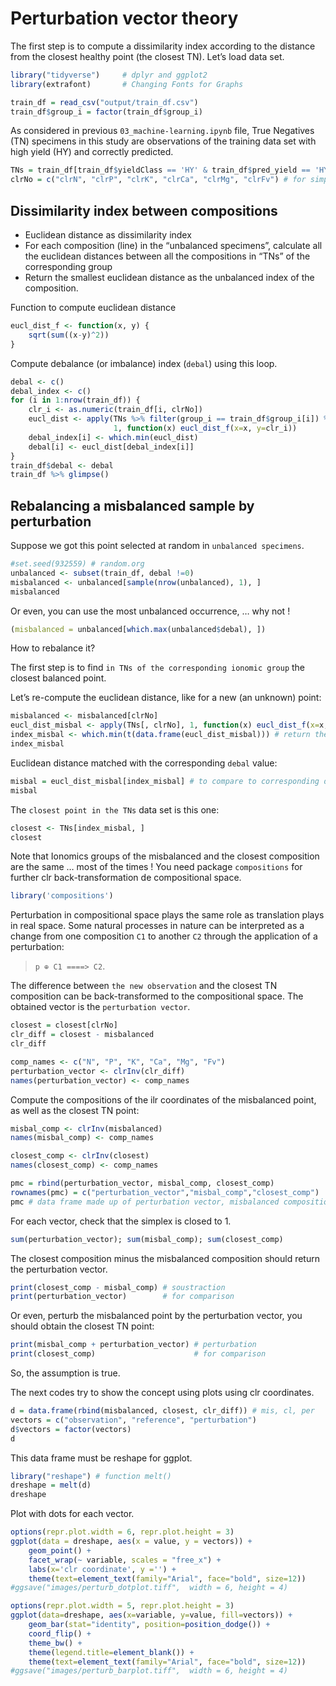 # Perturbation vector theory {#Chapter-Perturbation-vector}

The first step is to compute a dissimilarity index according to the distance from the closest healthy point (the closest TN). Let's load data set.

```r
library("tidyverse")     # dplyr and ggplot2
library(extrafont)       # Changing Fonts for Graphs

train_df = read_csv("output/train_df.csv")
train_df$group_i = factor(train_df$group_i)
```

As considered in previous `03_machine-learning.ipynb` file, True Negatives (TN) specimens in this study are observations of the training data set with high yield (HY) and correctly predicted.

```r
TNs = train_df[train_df$yieldClass == 'HY' & train_df$pred_yield == 'HY', ]
clrNo = c("clrN", "clrP", "clrK", "clrCa", "clrMg", "clrFv") # for simplicity
```

## Dissimilarity index between compositions

- Euclidean distance as dissimilarity index
- For each composition (line) in the "unbalanced specimens", calculate all the euclidean distances between all the compositions in "TNs" of the corresponding group
- Return the smallest euclidean distance as the unbalanced index of the composition.

Function to compute euclidean distance

```r
eucl_dist_f <- function(x, y) {
    sqrt(sum((x-y)^2))
}
```

Compute debalance (or imbalance) index (`debal`) using this loop.

```r
debal <- c()
debal_index <- c()
for (i in 1:nrow(train_df)) {
    clr_i <- as.numeric(train_df[i, clrNo])
    eucl_dist <- apply(TNs %>% filter(group_i == train_df$group_i[i]) %>% select(clrNo), 
                       1, function(x) eucl_dist_f(x=x, y=clr_i))
    debal_index[i] <- which.min(eucl_dist)
    debal[i] <- eucl_dist[debal_index[i]]
}
train_df$debal <- debal
train_df %>% glimpse()
```

## Rebalancing a misbalanced sample by perturbation

Suppose we got this point selected at random in `unbalanced specimens`.

```r
#set.seed(932559) # random.org
unbalanced <- subset(train_df, debal !=0)
misbalanced <- unbalanced[sample(nrow(unbalanced), 1), ]
misbalanced
```

Or even, you can use the most unbalanced occurrence, ... why not !

```r
(misbalanced = unbalanced[which.max(unbalanced$debal), ])
```

How to rebalance it?

The first step is to find `in TNs of the corresponding ionomic group` the closest balanced point.

Let's re-compute the euclidean distance, like for a new (an unknown) point:

```r
misbalanced <- misbalanced[clrNo]
eucl_dist_misbal <- apply(TNs[, clrNo], 1, function(x) eucl_dist_f(x=x, y=misbalanced))
index_misbal <- which.min(t(data.frame(eucl_dist_misbal))) # return the index of the sample
index_misbal
```

Euclidean distance matched with the corresponding `debal` value:

```r
misbal = eucl_dist_misbal[index_misbal] # to compare to corresponding debal value
misbal
```

The `closest point in the TNs` data set is this one:

```r
closest <- TNs[index_misbal, ]
closest
```

Note that Ionomics groups of the misbalanced and the closest composition are the same ... most of the times ! You need package `compositions` for further clr back-transformation de compositional space.

```r
library('compositions')
```

Perturbation in compositional space plays the same role as translation plays in real space. Some natural processes in nature can be interpreted as a change from one composition `C1` to another `C2` through the application of a perturbation:

> `p ⊕ C1 ====> C2`.

The difference between `the new observation`  and the closest TN composition can be back-transformed to the compositional space. The obtained vector is the `perturbation vector`.

```r
closest = closest[clrNo]
clr_diff = closest - misbalanced
clr_diff
```

```r
comp_names <- c("N", "P", "K", "Ca", "Mg", "Fv")
perturbation_vector <- clrInv(clr_diff)
names(perturbation_vector) <- comp_names
```

Compute the compositions of the ilr coordinates of the misbalanced point, as well as the closest TN point:

```r
misbal_comp <- clrInv(misbalanced)
names(misbal_comp) <- comp_names

closest_comp <- clrInv(closest)
names(closest_comp) <- comp_names

pmc = rbind(perturbation_vector, misbal_comp, closest_comp)
rownames(pmc) = c("perturbation_vector","misbal_comp","closest_comp")
pmc # data frame made up of perturbation vector, misbalanced composition and the closest reference sample
```

For each vector, check that the simplex is closed to 1.

```r
sum(perturbation_vector); sum(misbal_comp); sum(closest_comp)
```

The closest composition minus the misbalanced composition should return the perturbation vector.

```r
print(closest_comp - misbal_comp) # soustraction
print(perturbation_vector)        # for comparison
```

Or even, perturb the misbalanced point by the perturbation vector, you should obtain the closest TN point:

```r
print(misbal_comp + perturbation_vector) # perturbation
print(closest_comp)                      # for comparison
```

So, the assumption is true.

The next codes try to show the concept using plots using clr coordinates. 

```r
d = data.frame(rbind(misbalanced, closest, clr_diff)) # mis, cl, per
vectors = c("observation", "reference", "perturbation")
d$vectors = factor(vectors)
d
```

This data frame must be reshape for ggplot.

```r
library("reshape") # function melt() 
dreshape = melt(d)
dreshape
```

Plot with dots for each vector.

```r
options(repr.plot.width = 6, repr.plot.height = 3)
ggplot(data = dreshape, aes(x = value, y = vectors)) +
    geom_point() +
    facet_wrap(~ variable, scales = "free_x") +
    labs(x='clr coordinate', y ='') +
    theme(text=element_text(family="Arial", face="bold", size=12))
#ggsave("images/perturb_dotplot.tiff",  width = 6, height = 4)
```



```r
options(repr.plot.width = 5, repr.plot.height = 3)
ggplot(data=dreshape, aes(x=variable, y=value, fill=vectors)) +
    geom_bar(stat="identity", position=position_dodge()) +
    coord_flip() +
    theme_bw() +
    theme(legend.title=element_blank()) +
    theme(text=element_text(family="Arial", face="bold", size=12))
#ggsave("images/perturb_barplot.tiff",  width = 6, height = 4)
```

